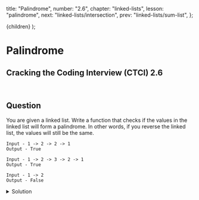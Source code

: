 
  title: "Palindrome",
  number: "2.6",
  chapter: "linked-lists",
  lesson: "palindrome",
  next: "linked-lists/intersection",
  prev: "linked-lists/sum-list",
};

  <CTCIPostContainer meta={meta}>{children}</CTCIPostContainer>
);

# Palindrome

## Cracking the Coding Interview (CTCI) 2.6

<br />

## Question

You are given a linked list. Write a function that checks if the values in the linked list will form a palindrome. In other words, if you reverse the linked list, the values will still be the same.

```
Input - 1 -> 2 -> 2 -> 1
Output - True

Input - 1 -> 2 -> 3 -> 2 -> 1
Output - True

Input - 1 -> 2
Output - False
```

<details>
  <summary>Solution</summary>


Let's ignore the Linked List component for a second. If you just had a string, how could you tell if it was a palindrome?

<br />

You could just create a copy of the string and reverse it. Then, compare that to the original string.

<br />

If they're equivalent, then you have a palindrome.

<br />

Therefore, with a linked list input, we could just copy the linked list, reverse it and check if it's equivalent to the original linked list.

<br />

The issue with this approach is that it requires extra space ($$O(n)$$ space complexity). Can we solve this question using no extra space?

<br />

We can, by iterating through half of the linked list, and then reversing the second half. Then, we compare the reversed second half with the original first half and check to make sure they're both equivalent. If the linked list had an odd length, then we just ignore the middle element.

```python
def reverseLL(head):
    prev = None
    while head:
        temp = head.next
        head.next = prev
        prev = head
        head = temp
    return prev

def palindrome(head):
    # An empty LL is a palindrome
    if head is None:
        return True

    # get length of linked list
    length = 0
    cur = head
    while cur:
        length += 1
        cur = cur.next

    # find halfway point
    if length % 2 == 0:
        halfWay = length // 2
    elif length % 2 == 1:
        halfWay = length // 2 + 1

    # reverse second half
    cur = head
    for _ in range(halfWay - 1):
        cur = cur.next

    secondHalf = cur.next
    cur.next = None

    secondHalf = reverseLL(secondHalf)

    # compare both halves
    firstHalf = head
    while firstHalf and secondHalf:
        if firstHalf.val != secondHalf.val:
            return False
        firstHalf = firstHalf.next
        secondHalf = secondHalf.next

    return True
```

The time complexity is $$O(n)$$ and the space complexity is $$O(1)$$.

</details>

